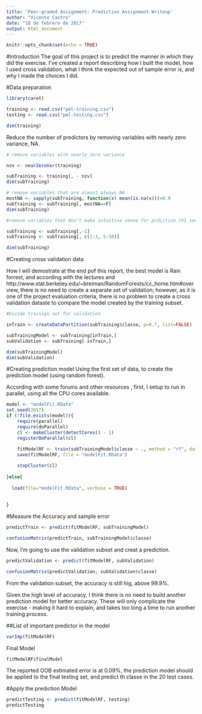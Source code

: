 ---
title: 'Peer-graded Assignment: Prediction Assignment Writeup'
author: "Vicente Castro"
date: "18 de febrero de 2017"
output: html_document
---

```{r setup, include=FALSE}
knitr::opts_chunk$set(echo = TRUE)
```

#Introduction
The goal of this project is to predict the manner in which they did the exercise. I've created a report describing how I built the model, how I used cross validation, what I think the expected out of sample error is, and why I made the choices I did.


#Data preparation


```{r}
library(caret)

training <- read.csv("pml-training.csv")
testing <- read.csv("pml-testing.csv")

dim(training)
```

Reduce the number of predictors by removing variables with nearly zero variance,  NA.

```{r }

# remove variables with nearly zero variance

nzv <- nearZeroVar(training)

subTraining <- training[, - nzv]
dim(subTraining)

# remove variables that are almost always NA
mostNA <- sapply(subTraining, function(x) mean(is.na(x)))>0.9
subTraining <- subTraining[, mostNA==F]
dim(subTraining)

#remove variables that don't make intuitive sense for prdiction (V1 seems to be a serial number and cvtd_timestamp)

subTraining <- subTraining[,-1]
subTraining <- subTraining[, c(1:3, 5:58)]

dim(subTraining)

```

#Creating cross validation data

How I will demostrate at the end pof this report, the best model is Rain forrest, and according with the lectures and http://www.stat.berkeley.edu/~breiman/RandomForests/cc_home.htm#overview, there is no need to create a separate set of validation; however, as it is one of the project evaluation criteria, there is no problem to create a cross validation dataste to compare the model created by the training subset.

```{r }

#Divide trainign set for validation

inTrain <- createDataPartition(subTraining$classe, p=0.7, list=FALSE)

subTrainingModel <- subTraining[inTrain,]
subValidation <- subTraining[-inTrain,]

dim(subTrainingModel)
dim(subValidation)

```
#Creating prediction model
Using the first set of data, to create the prediction model (using random forest).

According with some forums and other resources , first, I setup to run in parallel, using all the CPU cores available.


```{r }

model <- "modelFit.RData"
set.seed(2017)
if (!file.exists(model)){
    require(parallel)
    require(doParallel)
    cl <- makeCluster(detectCores() - 1)
    registerDoParallel(cl)
    
    fitModelRF <- train(subTrainingModel$classe ~ ., method = "rf", data = subTrainingModel)
    save(fitModelRF, file = "modelFit.RData")

    stopCluster(cl)
    
}else{
  
  load(file="modelFit.RData", verbose = TRUE)
  
  
}
```

#Measure the Accuracy and sample error



```{r }
predictTrain <- predict(fitModelRF, subTrainingModel)

confusionMatrix(predictTrain, subTrainingModel$classe)

```
Now, I'm going to use the validation subset and creat a prediction.



```{r }
predictValidation <- predict(fitModelRF, subValidation)

confusionMatrix(predictValidation, subValidation$classe)

```


From the validation subset, the accuracy is still hig, above 99.9%.

Given the high level of accuracy, I think there is no need to build another prediction model for better accuracy. These will only complicate the exercise - making it hard to explain, and takes too long a time to run another training process.

##List of important predictor in the model

```{r }
varImp(fitModelRF)


```

Final Model

```{r }


fitModelRF$finalModel
```

The reported OOB estimated error is at 0.09%, the prediction model should be applied to the final testing set, and predict th classe in the 20 test cases.

#Apply the prediction Model

```{r }

predictTesting <- predict(fitModelRF, testing)
predictTesting
```

